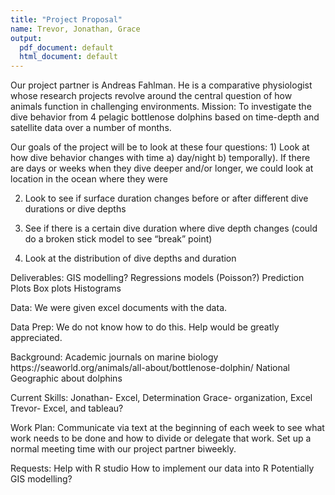 ```yaml
---
title: "Project Proposal"
name: Trevor, Jonathan, Grace
output:
  pdf_document: default
  html_document: default
---
```


Our project partner is Andreas Fahlman. He is a comparative physiologist whose research projects revolve around the central question of how animals function in challenging environments. Mission: To investigate the dive behavior from 4 pelagic bottlenose dolphins based on time-depth and satellite data over a number of months. 

Our goals of the project will be to look at these four questions:
1) Look at how dive behavior changes with time a) day/night b) temporally). If there are days or weeks when they dive deeper and/or longer, we could look at location in the ocean where they were

2) Look to see if surface duration changes before or after different dive durations or dive depths

3) See if there is a certain dive duration where dive depth changes (could do a broken stick model to see “break” point) 

4) Look at the distribution of dive depths and duration 

Deliverables:
GIS modelling?
Regressions models (Poisson?)
Prediction Plots
Box plots
Histograms

Data:
We were given excel documents with the data.  

Data Prep:
We do not know how to do this. Help would be greatly appreciated.

Background:
Academic journals on marine biology
https://seaworld.org/animals/all-about/bottlenose-dolphin/
National Geographic about dolphins

Current Skills:
Jonathan- Excel, Determination
Grace- organization, Excel
Trevor- Excel, and tableau? 

Work Plan:
Communicate via text at the beginning of each week to see what work needs to be done and how to divide or delegate that work. Set up a normal meeting time with our project partner biweekly.

Requests:
Help with R studio
How to implement our data into R
Potentially GIS modelling?



